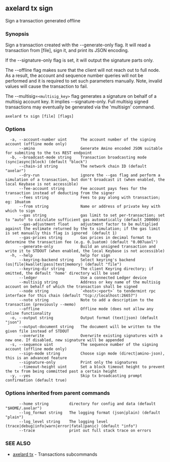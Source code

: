 ## axelard tx sign

Sign a transaction generated offline

### Synopsis

Sign a transaction created with the --generate-only flag.
It will read a transaction from \[file\], sign it, and print its JSON encoding.

If the --signature-only flag is set, it will output the signature parts only.

The --offline flag makes sure that the client will not reach out to full node.
As a result, the account and sequence number queries will not be performed and
it is required to set such parameters manually. Note, invalid values will cause
the transaction to fail.

The --multisig=`<multisig_key>` flag generates a signature on behalf of a multisig account
key. It implies --signature-only. Full multisig signed transactions may eventually
be generated via the 'multisign' command.

```
axelard tx sign [file] [flags]
```

### Options

```
  -a, --account-number uint      The account number of the signing account (offline mode only)
      --amino                    Generate Amino encoded JSON suitable for submiting to the txs REST endpoint
  -b, --broadcast-mode string    Transaction broadcasting mode (sync|async|block) (default "block")
      --chain-id string          The network chain ID (default "axelar")
      --dry-run                  ignore the --gas flag and perform a simulation of a transaction, but don't broadcast it (when enabled, the local Keybase is not accessible)
      --fee-account string       Fee account pays fees for the transaction instead of deducting from the signer
      --fees string              Fees to pay along with transaction; eg: 10uatom
      --from string              Name or address of private key with which to sign
      --gas string               gas limit to set per-transaction; set to "auto" to calculate sufficient gas automatically (default 200000)
      --gas-adjustment float     adjustment factor to be multiplied against the estimate returned by the tx simulation; if the gas limit is set manually this flag is ignored  (default 1)
      --gas-prices string        Gas prices in decimal format to determine the transaction fee (e.g. 0.1uatom) (default "0.007uaxl")
      --generate-only            Build an unsigned transaction and write it to STDOUT (when enabled, the local Keybase is not accessible)
  -h, --help                     help for sign
      --keyring-backend string   Select keyring's backend (os|file|kwallet|pass|test|memory) (default "file")
      --keyring-dir string       The client Keyring directory; if omitted, the default 'home' directory will be used
      --ledger                   Use a connected Ledger device
      --multisig string          Address or key name of the multisig account on behalf of which the transaction shall be signed
      --node string              `<host>:<port>` to tendermint rpc interface for this chain (default "tcp://localhost:26657")
      --note string              Note to add a description to the transaction (previously --memo)
      --offline                  Offline mode (does not allow any online functionality
  -o, --output string            Output format (text|json) (default "json")
      --output-document string   The document will be written to the given file instead of STDOUT
      --overwrite                Overwrite existing signatures with a new one. If disabled, new signature will be appended
  -s, --sequence uint            The sequence number of the signing account (offline mode only)
      --sign-mode string         Choose sign mode (direct|amino-json), this is an advanced feature
      --signature-only           Print only the signatures
      --timeout-height uint      Set a block timeout height to prevent the tx from being committed past a certain height
  -y, --yes                      Skip tx broadcasting prompt confirmation (default true)
```

### Options inherited from parent commands

```
      --home string         directory for config and data (default "$HOME/.axelar")
      --log_format string   The logging format (json|plain) (default "plain")
      --log_level string    The logging level (trace|debug|info|warn|error|fatal|panic) (default "info")
      --trace               print out full stack trace on errors
```

### SEE ALSO

- [axelard tx](/cli-docs/v0_32_0/axelard_tx) - Transactions subcommands
